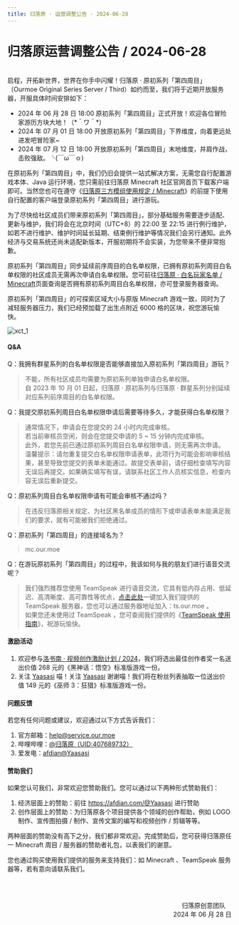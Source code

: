 ```yaml
---
title: 归落原 · 运营调整公告 · 2024-06-28
---
```


# 归落原运营调整公告 / 2024-06-28

<br/>
启程，开拓新世界，世界在你手中闪耀！归落原 · 原初系列「第四周目」（Ourmoe Original Series Server / Third）如约而至，我们将于近期开放服务器，开服具体时间安排如下：

- 2024 年 06 月 28 日 18:00 原初系列「第四周目」正式开放！欢迎各位冒险家游历方块大地！（&#42;＾ワ＾&#42;）
- 2024 年 07 月 01 日 18:00 开放原初系列「第四周目」下界维度，向着更远处进发吧冒险家~
- 2024 年 07 月 12 日 18:00 开放原初系列「第四周目」末地维度，并肩作战，击败强敌。╰(￣ω￣ｏ)

在原初系列「第四周目」中，我们仍旧会提供一站式解决方案，无需您自行配置游戏本体、Java 运行环境，您只需前往归落原 Minecraft 社区官网首页下载客户端即可。当然您也可在遵守《[归落原三方模组使用规定 / Minecraft](../../docs/rules/allowed_modifications)》的前提下使用自行配置的客户端登录原初系列「第四周目」进行游玩。

为了尽快给社区成员们带来原初系列「第四周目」，部分基础服务需要逐步适配、更新与维护，我们将会在北京时间（UTC+8）的 22:00 至 22:15 进行例行维护，如若不进行维护、维护时间延长延期、结束例行维护等情况我们会另行通知。此外经济与交易系统还尚未适配新版本，开服初期将不会实装，为您带来不便非常抱歉。

原初系列「第四周目」同步延续前序周目的白名单权限，已拥有原初系列周目白名单权限的社区成员无需再次申请白名单权限。您可前往[归落原 · 白名玩家名单 / Minecraft](../../docs/list/whitelist_minecraft)页面查询是否拥有原初系列周目白名单权限，亦可登录服务器查询。

原初系列「第四周目」的可探索区域大小与原版 Minecraft 游戏一致，同时为了减轻服务器压力，我们已经预加载了出生点附近 6000 格的区块，祝您游玩愉快。

   ![xct_1](https://im.our.moe/file/3e088cdc97705b97df77d.jpg)


#### Q&A

Q：我拥有群星系列的白名单权限是否能够直接加入原初系列「第四周目」游玩？
> 不能，所有社区成员均需要为原初系列单独申请白名单权限。\
> 自 2023 年 10 月 01 日起，归落原 · 原初系列与归落原 · 群星系列分别延续对应系列前序周目的白名单权限。

Q：我提交原初系列周目白名单权限申请后需要等待多久，才能获得白名单权限？
> 通常情况下，申请会在您提交的 24 小时内完成审核。\
> 若当前审核员空闲，则会在您提交申请的 5 ~ 15 分钟内完成审核。\
> 此外，若您先前已通过原初系列周目白名单权限申请，则无需再次申请。\
> 温馨提示：请勿重复提交白名单权限申请表单，此项行为可能会影响审核结果，甚至导致您提交的表单未能通过。故提交表单前，请仔细检查填写内容无误后再提交。如果确实填写有误，请联系社区工作人员核实信息，检查内容无误后重新提交。

Q：原初系列周目白名单权限申请有可能会审核不通过吗？
> 在违反归落原相关规定、为社区黑名单成员的情形下或申请表单未能满足我们的要求，就有可能被我们拒绝通过。

Q：原初系列「第四周目」的连接域名为？
> mc.our.moe

Q：在游玩原初系列「第四周目」的过程中，我该如何与我的朋友们进行语音交流呢？
> 我们强烈推荐您使用 TeamSpeak 进行语音交流，它具有低内存占用、低延迟、高清晰度、高可靠性等优点，[点击此处](ts3server:/ts.our.moe)一键加入我们提供的 TeamSpeak 服务器，您也可以通过服务器地址加入：ts.our.moe 。\
> 如果您还未使用过 TeamSpeak ，您可查阅我们提供的《[TeamSpeak 使用指南](../../docs/wiki/teamspeak_user_guide)》，祝游玩愉快。


#### 激励活动

1. 欢迎参与[洛书南 · 视频创作激励计划 / 2024](../community_event/2024-06-13)，我们将选出最佳创作者奖一名送出价值 268 元的《黑神话：悟空》标准版游戏一份。
2. 关注 [Yaasasi](https://space.bilibili.com/129319722) 喵！关注 [Yaasasi](https://space.bilibili.com/129319722) 谢谢喵！我们将在粉丝列表抽取一位送出价值 149 元的《巫师 3：狂猎》标准版游戏一份。

#### 问题反馈

若您有任何问题或建议，欢迎通过以下方式告诉我们：

1. 官方邮箱：help@service.our.moe
2. 哔哩哔哩：[@归落原（UID:407689732）](https://space.bilibili.com/407689732)
3. 爱发电：[afdian@Yaasasi](https://afdian.com/@Yaasasi)


#### 赞助我们

如果您认可我们，非常欢迎您赞助我们。您可以通过以下两种形式赞助我们：

1. 经济层面上的赞助：前往 https://afdian.com/@Yaasasi 进行赞助
2. 创作层面上的赞助：为归落原各个项目提供各个领域的创作帮助，例如 LOGO 制作、宣传图拍摄 / 制作、宣传文案的编写和视频创作 / 剪辑等等。

两种层面的赞助没有高下之分，我们都非常欢迎。完成赞助后，您可获得归落原任一 Minecraft 周目 / 服务器的赞助者礼包，以表我们的谢意。

您也通过购买使用我们提供的服务来支持我们：如 Minecraft 、TeamSpeak 服务器等，若有意向请联系我们。


<br /><br /><p align="right">归落原创意团队&emsp;<br />2024 年 06 月 28 日</p>